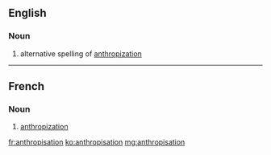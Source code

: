 ==English==

===Noun===
{{en-noun|-}}

# alternative spelling of [[anthropization]]

----

==French==

===Noun===
{{fr-noun|f}}

# [[anthropization]]

[[fr:anthropisation]]
[[ko:anthropisation]]
[[mg:anthropisation]]